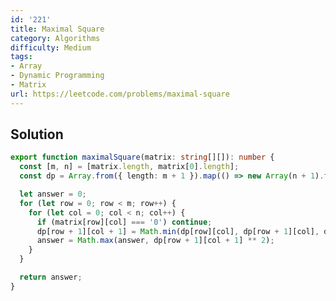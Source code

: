 ```yaml
---
id: '221'
title: Maximal Square
category: Algorithms
difficulty: Medium
tags:
- Array
- Dynamic Programming
- Matrix
url: https://leetcode.com/problems/maximal-square
---
```


## Solution

```typescript filename="solution.ts" copy
export function maximalSquare(matrix: string[][]): number {
  const [m, n] = [matrix.length, matrix[0].length];
  const dp = Array.from({ length: m + 1 }).map(() => new Array(n + 1).fill(0));

  let answer = 0;
  for (let row = 0; row < m; row++) {
    for (let col = 0; col < n; col++) {
      if (matrix[row][col] === '0') continue;
      dp[row + 1][col + 1] = Math.min(dp[row][col], dp[row + 1][col], dp[row][col + 1]) + 1;
      answer = Math.max(answer, dp[row + 1][col + 1] ** 2);
    }
  }

  return answer;
}
```

